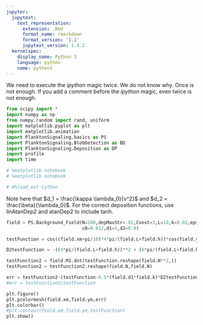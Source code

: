 ```yaml
---
jupyter:
  jupytext:
    text_representation:
      extension: .Rmd
      format_name: rmarkdown
      format_version: '1.2'
      jupytext_version: 1.4.2
  kernelspec:
    display_name: Python 3
    language: python
    name: python3
---
```


We need to execute the *ipython* magic twice.  We do not know why.  Once is not enough.  If you add a comment before the *ipython* magic, even twice is not enough.

```python
from scipy import *
import numpy as np
from numpy.random import rand, uniform
import matplotlib.pyplot as plt
import matplotlib.animation
import PlanktonSignaling.basics as PS
import PlanktonSignaling.BlobDetection as BD
import PlanktonSignaling.Deposition as DP
import profile
import time

# %matplotlib notebook
# %matplotlib notebook

# #%load_ext Cython
```

Note here that $d_1 = \frac{\kappa \lambda_0}{v^2}$ and $d_2 = \frac{\beta}{\lambda_0}$. For the correct deposition functions, use linAtanDep2 and atanDep2 to include tanh.

```python
field = PS.Background_Field(N=200,depMaxStr=.01,Const=3,L=10,k=0.02,epsilon=1e-3,depThreshold=0.05, depTransWidth=0.03, num = 30**2, 
                            c0=0.012,d1=1,d2=0.0)

testFunction = cos((field.xm+pi/10)*4*pi/(field.L+field.h))*cos(field.ym*6*pi/(field.L+field.h))

D2testFunction = -((4*pi/(field.L+field.h))**2 + (6*pi/(field.L+field.h))**2)*cos((field.xm+pi/10)*4*pi/(field.L+field.h))*cos(field.ym*6*pi/(field.L+field.h))

testFunction2 = field.M1.dot(testFunction.reshape(field.N**2,))
testFunction2 = testFunction2.reshape(field.N,field.N)

err = testFunction2-(testFunction-0.5*(field.d1*field.k)*D2testFunction+0.5*field.k*field.d2*testFunction)
#err = testFunction2/testFunction

```

```python
plt.figure()
plt.pcolormesh(field.xm,field.ym,err)
plt.colorbar()
#plt.contour(field.xm,field.ym,testFunction)
plt.show()
```

```python

```
